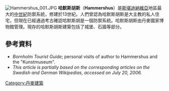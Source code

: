 [[File:Hammershus_001.JPG|thumb]]
'''哈默斯胡斯'''（'''Hammershus'''）是[[斯堪迪納維亞|斯堪迪納維亞]]地區最大的[[中世紀|中世紀]]防禦系統，修建於13世紀。人們曾認為哈默斯胡斯是大主教的私人住宅，但現在已經通過考古確認哈默斯胡是一個防禦系統。哈默斯胡斯由丹麥國家博物館管理。現存的哈默斯胡斯建築包括了城堡、石牆等部分。
==參考資料==
{{Reflist}}
{{commons category|Hammershus}}
* ''Bornholm Tourist Guide''; personal visits of author to Hammershus and the "Kunstmuseum".
*''This article is partially based on the corresponding articles on the Swedish and German Wikipedias, accessed on July 20, 2006.''
{{coord|55|16|15|N|14|45|18|E|region:DK_type:landmark_source:dewiki|display=title}}

[[Category:丹麥建築|Category:丹麥建築]]